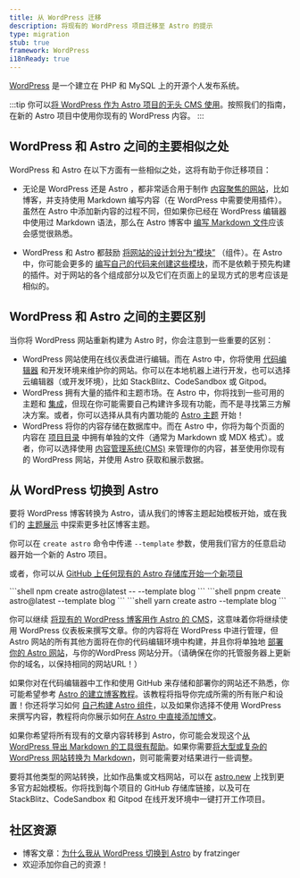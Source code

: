 ```yaml
---
title: 从 WordPress 迁移
description: 将现有的 WordPress 项目迁移至 Astro 的提示
type: migration
stub: true
framework: WordPress
i18nReady: true
---
```


[WordPress](https://wordpress.org) 是一个建立在 PHP 和 MySQL 上的开源个人发布系统。

:::tip
你可以[将 WordPress 作为 Astro 项目的无头 CMS 使用](/zh-cn/guides/cms/wordpress/)。按照我们的指南，在新的 Astro 项目中使用你现有的 WordPress 内容。
:::

## WordPress 和 Astro 之间的主要相似之处

WordPress 和 Astro 在以下方面有一些相似之处，这将有助于你迁移项目：

- 无论是 WordPress 还是 Astro ，都非常适合用于制作 [内容聚焦的网站](/zh-cn/concepts/why-astro/#以内容为中心)，比如博客，并支持使用 Markdown 编写内容（在 WordPress 中需要使用插件）。虽然在 Astro 中添加新内容的过程不同，但如果你已经在 WordPress 编辑器中使用过 Markdown 语法，那么在 Astro 博客中 [编写 Markdown 文件](/zh-cn/guides/markdown-content/)应该会感觉很熟悉。 

- WordPress 和 Astro 都鼓励 [将网站的设计划分为“模块”](/zh-cn/concepts/islands/) （组件）。在 Astro 中，你可能会更多的 [编写自己的代码来创建这些模块](/zh-cn/core-concepts/astro-components/)，而不是依赖于预先构建的插件。对于网站的各个组成部分以及它们在页面上的呈现方式的思考应该是相似的。

## WordPress 和 Astro 之间的主要区别

当你将 WordPress 网站重新构建为 Astro 时，你会注意到一些重要的区别：

- WordPress 网站使用在线仪表盘进行编辑。而在 Astro 中，你将使用 [代码编辑器](/zh-cn/editor-setup/) 和开发环境来维护你的网站。你可以在本地机器上进行开发，也可以选择云编辑器（或开发环境），比如 StackBlitz、CodeSandbox 或 Gitpod。
- WordPress 拥有大量的插件和主题市场。在 Astro 中，你将找到一些可用的主题和 [集成](https://astro.build/integrations/)，但现在你可能需要自己构建许多现有功能，而不是寻找第三方解决方案。或者，你可以选择从具有内置功能的 [Astro 主题](https://astro.build/themes) 开始！
- WordPress 将你的内容存储在数据库中。而在 Astro 中，你将为每个页面的内容在 [项目目录](/zh-cn/core-concepts/project-structure/) 中拥有单独的文件（通常为 Markdown 或 MDX 格式）。或者，你可以选择使用 [内容管理系统(CMS)](/zh-cn/guides/cms/) 来管理你的内容，甚至使用你现有的 WordPress 网站，并使用 Astro 获取和展示数据。

## 从 WordPress 切换到 Astro

要将 WordPress 博客转换为 Astro，请从我们的博客主题起始模板开始，或在我们的 [主题展示](https://astro.build/themes) 中探索更多社区博客主题。

你可以在  `create astro` 命令中传递 `--template` 参数，使用我们官方的任意启动器开始一个新的 Astro 项目。

或者，你可以从 [GitHub 上任何现有的 Astro 存储库开始一个新项目](/zh-cn/install/auto/#入门模板)

   <PackageManagerTabs>
    <Fragment slot="npm">
    ```shell
    npm create astro@latest -- --template blog
    ```
    </Fragment>
    <Fragment slot="pnpm">
    ```shell
    pnpm create astro@latest --template blog
    ```
    </Fragment>
    <Fragment slot="yarn">
    ```shell
    yarn create astro --template blog
    ```
    </Fragment>
  </PackageManagerTabs>

你可以继续 [将现有的 WordPress 博客用作 Astro 的 CMS](/zh-cn/guides/cms/wordpress/)，这意味着你将继续使用 WordPress 仪表板来撰写文章。你的内容将在 WordPress 中进行管理，但 Astro 网站的所有其他方面将在你的代码编辑环境中构建，并且你将单独地 [部署你的 Astro 网站](/zh-cn/guides/deploy/)，与你的WordPress 网站分开。（请确保在你的托管服务器上更新你的域名，以保持相同的网站URL！）

如果你对在代码编辑器中工作和使用 GitHub 来存储和部署你的网站还不熟悉，你可能希望参考 [Astro 的建立博客教程](/zh-cn/tutorial/0-introduction/)。该教程将指导你完成所需的所有账户和设置！你还将学习如何 [自己构建 Astro 组件](/zh-cn/tutorial/3-components/)，以及如果你选择不使用 WordPress 来撰写内容，教程将向你展示如何[在 Astro 中直接添加博文](/zh-cn/tutorial/2-pages/2/)。

如果你希望将所有现有的文章内容转移到 Astro，你可能会发现这个[从 WordPress 导出 Markdown 的工具很有帮助](https://github.com/lonekorean/wordpress-export-to-markdown)。如果你需要[将大型或复杂的 WordPress 网站转换为 Markdown](https://swizec.com/blog/how-to-export-a-large-wordpress-site-to-markdown/)，则可能需要对结果进行一些调整。

要将其他类型的网站转换，比如作品集或文档网站，可以在 [astro.new](https://astro.new/) 上找到更多官方起始模板。你将找到每个项目的 GitHub 存储库链接，以及可在 StackBlitz、CodeSandbox 和 Gitpod 在线开发环境中一键打开工作项目。

## 社区资源

- 博客文章：[为什么我从 WordPress 切换到 Astro](https://dev.to/fratzinger/why-i-switched-from-wordpress-to-astro-5ge) by fratzinger
- 欢迎添加你自己的资源！